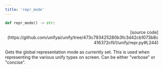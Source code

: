 ```yaml
---
title: 'repr_mode'
---
```


```python
def repr_mode() -> str:
```

<p align="right">[source code](https://github.com/unifyai/unify/tree/473c793425280b3fc3d42cb1073b8c416372cfb1/unify/repr.py#L244)</p>

Gets the global representation mode as currently set. This is used when representing
the various unify types on screen. Can be either "verbose" or "concise".